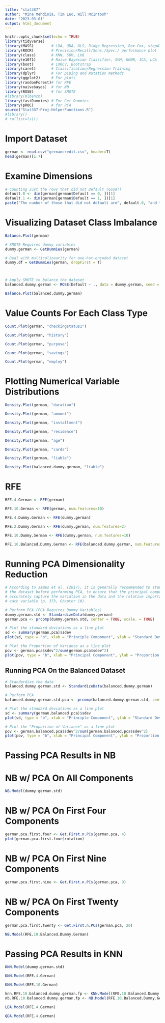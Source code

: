 ```yaml
---
title: "stat387"
author: "Mina Mehdinia, Tim Luo, Will McIntosh"
date: "2023-03-01"
output: html_document
---
```

```r
knitr::opts_chunk$set(echo = TRUE)
library(tidyverse)
library(MASS)        # LDA, QDA, OLS, Ridge Regression, Box-Cox, stepAIC, etc...
library(ROCR)        # Precision/Recall/Sens./Spec./ performance plot
library(class)       # KNN, SOM, LVQ
library(e1071)       # Naive Bayesian Classifier, SVM, GKNN, ICA, LCA
library(boot)        # LOOCV, Bootstrap
library(caret)       # Classification/Regression Training
library(dplyr)       # For piping and mutation methods
library(ggplot2)     # For plots
library(randomForest)# for RFE
library(naivebayes)  # for NB
library(ROSE)        # for SMOTE
#library(mlbench)
library(fastDummies) # For Get Dummies
library(pROC)        # for PCA
source("Stat387-Proj-HelperFunctions.R")
#library()
# rm(list=ls())
```

# Import Dataset

```r
german <- read.csv("germancredit.csv", header=T)
head(german)[1:7]
```

# Examine Dimensions

```r
# Counting Just the rows that did not Default (Good!)
default.0 <- dim(german[german$Default == 0, ])[1]
default.1 <- dim(german[german$Default == 1, ])[1]
paste("The number of those that did not default are", default.0, "and those that did default are", default.1)
```

# Visualizing Dataset Class Imbalance

```r
Balance.Plot(german)
```


```r
# SMOTE Requires dummy variables
dummy.german <- GetDummies(german)

# Deal with multicolinearity for one-hot-encoded dataset
dummy.df = GetDummies(german, dropFirst = T)



# Apply SMOTE to balance the dataset
balanced.dummy.german <- ROSE(Default ~ ., data = dummy.german, seed = 123)$data
```

```r
Balance.Plot(balanced.dummy.german)
```

# Value Counts For Each Class Type

```r
Count.Plot(german, "checkingstatus1")
```

```r
Count.Plot(german, "history")
```

```r
Count.Plot(german, "purpose")
```

```r
Count.Plot(german, "savings")
```

```r
Count.Plot(german, "employ")
```

# Plotting Numerical Variable Distributions

```r
Density.Plot(german, "duration")
```

```r
Density.Plot(german, "amount")
```

```r
Density.Plot(german, "installment")
```

```r
Density.Plot(german, "residence")
```

```r
Density.Plot(german, "age")
```

```r
Density.Plot(german, "cards")
```

```r
Density.Plot(german, "liable")
```

```r
Density.Plot(balanced.dummy.german, "liable")
```

# RFE

```r
RFE.4.German <- RFE(german)
```

```r
RFE.10.German <- RFE(german, num.features=10)
```

```r
RFE.4.Dummy.German <- RFE(dummy.german)
```

```r
RFE.2.Dummy.German <- RFE(dummy.german, num.features=2)
```

```r
RFE.10.Dummy.German <- RFE(dummy.german, num.features=10)
```

```r
RFE.10.Balanced.Dummy.German <- RFE(balanced.dummy.german, num.features = 10)
```

# Running PCA Dimensionality Reduction

```r
# According to James et al. (2017), it is generally recommended to standardize
# the dataset before performing PCA, to ensure that the principal components
# accurately capture the variation in the data and the relative importance of
# each variable (p. 373, Chapter 10).

# Perform PCA (PCA Requires Dummy Variables)
dummy.german.std <- StandardizeData(dummy.german)
german.pca <- prcomp(dummy.german.std, center = TRUE, scale. = TRUE)
```

```r
# Plot the standard deviations as a line plot
sd <- summary(german.pca)$sdev
plot(sd, type = "b", xlab = "Principle Component", ylab = "Standard Deviation")
```

```r
# Plot the Proportion of Variance as a line plot
pov <- german.pca$sdev^2/sum(german.pca$sdev^2)
plot(pov, type = "b", xlab = "Principal Component", ylab = "Proportion of Variance")
```

## Running PCA On the Balanced Dataset

```r
# Standardize the data
balanced.dummy.german.std <- StandardizeData(balanced.dummy.german)

# Perform PCA
balanced.dummy.german.std.pca <- prcomp(balanced.dummy.german.std, center=TRUE, scale.=TRUE)
```

```r
# Plot the standard deviations as a line plot
sd <- summary(german.balanced.pca)$sdev
plot(sd, type = "b", xlab = "Principle Component", ylab = "Standard Deviation")
```

```r
# Plot the "Proportion of Variance" as a line plot
pov <- german.balanced.pca$sdev^2/sum(german.balanced.pca$sdev^2)
plot(pov, type = "b", xlab = "Principal Component", ylab = "Proportion of Variance")
```

# Passing PCA Results in NB

# NB w/ PCA On All Components


```r
NB.Model(dummy.german.std)
```

# NB w/ PCA On First Four Components

```r
german.pca.first.four <- Get.First.n.PCs(german.pca, 4)
plot(german.pca.first.four$rotation)
```

# NB w/ PCA On First Nine Components

```r
german.pca.first.nine <- Get.First.n.PCs(german.pca, 9)
```

# NB w/ PCA On First Twenty Components

```r
german.pca.first.twenty <- Get.First.n.PCs(german.pca, 20)
```

```r
NB.Model(RFE.10.Balanced.Dummy.German)
```

# Passing PCA Results in KNN

```r
KNN.Model(dummy.german.std)
```

```r
KNN.Model(RFE.4.German) 
```

```r
KNN.Model(RFE.10.German)
```

```r
knn.RFE.10.balanced.dummy.german.fp <- KNN.Model(RFE.10.Balanced.Dummy.German)
nb.RFE.10.balanced.dummy.german.fp <- NB.Model(RFE.10.Balanced.Dummy.German)
```


```r
LDA.Model(RFE.4.German)
```

```r
QDA.Model(RFE.4.German)
```





































